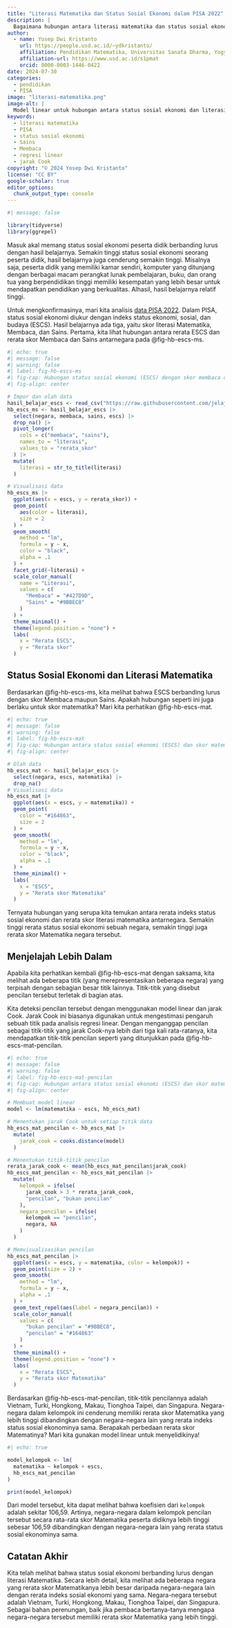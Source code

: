 ```yaml
---
title: "Literasi Matematika dan Status Sosial Ekonomi dalam PISA 2022"
description: |
  Bagaimana hubungan antara literasi matematika dan status sosial ekonomi berdasarkan data PISA 2022? Apakah hubungan tersebut sama untuk setiap negara atau ekonomi yang berpartisipasi dalam PISA 2022? Artikel ini menunjukkan beberapa negara yang memiliki rerata skor Matematika lebih tinggi dibandingkan dengan negara-negara lain yang rerata indeks status sosial ekonominya sama. Apa saja negara tersebut?
author:
  - name: Yosep Dwi Kristanto
    url: https://people.usd.ac.id/~ydkristanto/
    affiliation: Pendidikan Matematika, Universitas Sanata Dharma, Yogyakarta
    affiliation-url: https://www.usd.ac.id/s1pmat
    orcid: 0000-0003-1446-0422
date: 2024-07-30
categories:
  - pendidikan
  - PISA
image: "literasi-matematika.png"
image-alt: |
  Model linear untuk hubungan antara status sosial ekonomi dan literasi matematika antarnegara yang mengikuti PISA 2022. Modelnya digambarkan sebagai dua garis lurus yang kurang lebih sejajar.
keywords: 
  - literasi matematika
  - PISA
  - status sosial ekonomi
  - Sains
  - Membaca
  - regresi linear
  - jarak Cook
copyright: "© 2024 Yosep Dwi Kristanto"
license: "CC BY"
google-scholar: true
editor_options: 
  chunk_output_type: console
---
```


```r
#| message: false

library(tidyverse)
library(ggrepel)
```

Masuk akal memang status sosial ekonomi peserta didik berbanding lurus dengan hasil belajarnya. Semakin tinggi status sosial ekonomi seorang peserta didik, hasil belajarnya juga cenderung semakin tinggi. Misalnya saja, peserta didik yang memiliki kamar sendiri, komputer yang ditunjang dengan berbagai macam perangkat lunak pembelajaran, buku, dan orang tua yang berpendidikan tinggi memiliki kesempatan yang lebih besar untuk mendapatkan pendidikan yang berkualitas. Alhasil, hasil belajarnya relatif tinggi.

Untuk mengkonfirmasinya, mari kita analisis [data PISA 2022](https://www.oecd.org/en/publications/pisa-2022-results-volume-i_53f23881-en/full-report/component-25.html#annex-d1e17821-e6cec34019){.external target="_blank"}. Dalam PISA, status sosial ekonomi diukur dengan indeks status ekonomi, sosial, dan budaya (ESCS). Hasil belajarnya ada tiga, yaitu skor literasi Matematika, Membaca, dan Sains. Pertama, kita lihat hubungan antara rerata ESCS dan rerata skor Membaca dan Sains antarnegara pada @fig-hb-escs-ms.

```r
#| echo: true
#| message: false
#| warning: false
#| label: fig-hb-escs-ms
#| fig-cap: Hubungan status sosial ekonomi (ESCS) dengan skor membaca dan sains antarnegara.
#| fig-align: center

# Impor dan olah data
hasil_belajar_escs <- read_csv("https://raw.githubusercontent.com/jelajahstatid/jelajahstatid.github.io/main/pos/2024-07-literasi-matematika-sosial-budaya/data/hasil_belajar_escs_csv")
hb_escs_ms <- hasil_belajar_escs |> 
  select(negara, membaca, sains, escs) |> 
  drop_na() |> 
  pivot_longer(
    cols = c("membaca", "sains"),
    names_to = "literasi",
    values_to = "rerata_skor"
  ) |> 
  mutate(
    literasi = str_to_title(literasi)
  )

# Visualisasi data
hb_escs_ms |> 
  ggplot(aes(x = escs, y = rerata_skor)) + 
  geom_point(
    aes(color = literasi),
    size = 2
  ) + 
  geom_smooth(
    method = "lm",
    formula = y ~ x,
    color = "black",
    alpha = .1
  ) + 
  facet_grid(~literasi) + 
  scale_color_manual(
    name = "Literasi",
    values = c(
      "Membaca" = "#427D9D",
      "Sains" = "#9BBEC8"
    )
  ) + 
  theme_minimal() + 
  theme(legend.position = "none") + 
  labs(
    x = "Rerata ESCS",
    y = "Rerata skor"
  )

```

## Status Sosial Ekonomi dan Literasi Matematika

Berdasarkan @fig-hb-escs-ms, kita melihat bahwa ESCS berbanding lurus dengan skor Membaca maupun Sains. Apakah hubungan seperti ini juga berlaku untuk skor matematika? Mari kita perhatikan @fig-hb-escs-mat.

```r
#| echo: true
#| message: false
#| warning: false
#| label: fig-hb-escs-mat
#| fig-cap: Hubungan antara status sosial ekonomi (ESCS) dan skor matematika antarnegara.
#| fig-align: center

# Olah data
hb_escs_mat <- hasil_belajar_escs |> 
  select(negara, escs, matematika) |> 
  drop_na()
# Visualisasi data
hb_escs_mat |> 
  ggplot(aes(x = escs, y = matematika)) + 
  geom_point(
    color = "#164863",
    size = 2
  ) + 
  geom_smooth(
    method = "lm",
    formula = y ~ x,
    color = "black",
    alpha = .1
  ) + 
  theme_minimal() + 
  labs(
    x = "ESCS",
    y = "Rerata skor Matematika"
  )

```

Ternyata hubungan yang serupa kita temukan antara rerata indeks status sosial ekonomi dan rerata skor literasi matematika antarnegara. Semakin tinggi rerata status sosial ekonomi sebuah negara, semakin tinggi juga rerata skor Matematika negara tersebut.

## Menjelajah Lebih Dalam

Apabila kita perhatikan kembali @fig-hb-escs-mat dengan saksama, kita melihat ada beberapa titik (yang merepresentasikan beberapa negara) yang terpisah dengan sebagian besar titik lainnya. Titik-titik yang disebut pencilan tersebut terletak di bagian atas.

Kita deteksi pencilan tersebut dengan menggunakan model linear dan jarak Cook. Jarak Cook ini biasanya digunakan untuk mengestimasi pengaruh sebuah titik pada analisis regresi linear. Dengan menganggap pencilan sebagai titik-titik yang jarak Cook-nya lebih dari tiga kali rata-ratanya, kita mendapatkan titik-titik pencilan seperti yang ditunjukkan pada @fig-hb-escs-mat-pencilan.

```r
#| echo: true
#| message: false
#| warning: false
#| label: fig-hb-escs-mat-pencilan
#| fig-cap: Hubungan antara status sosial ekonomi (ESCS) dan skor matematika antarnegara.
#| fig-align: center

# Membuat model linear
model <- lm(matematika ~ escs, hb_escs_mat)

# Menentukan jarak Cook untuk setiap titik data
hb_escs_mat_pencilan <- hb_escs_mat |> 
  mutate(
    jarak_cook = cooks.distance(model)
  )

# Menentukan titik-titik pencilan
rerata_jarak_cook <- mean(hb_escs_mat_pencilan$jarak_cook)
hb_escs_mat_pencilan <- hb_escs_mat_pencilan |> 
  mutate(
    kelompok = ifelse(
      jarak_cook > 3 * rerata_jarak_cook,
      "pencilan", "bukan pencilan"
    ),
    negara_pencilan = ifelse(
      kelompok == "pencilan",
      negara, NA
    )
  )

# Memvisualisasikan pencilan
hb_escs_mat_pencilan |> 
  ggplot(aes(x = escs, y = matematika, color = kelompok)) + 
  geom_point(size = 2) + 
  geom_smooth(
    method = "lm",
    formula = y ~ x,
    alpha = .1
  ) + 
  geom_text_repel(aes(label = negara_pencilan)) + 
  scale_color_manual(
    values = c(
      "bukan pencilan" = "#9BBEC8",
      "pencilan" = "#164863"
    )
  ) + 
  theme_minimal() + 
  theme(legend.position = "none") + 
  labs(
    x = "Rerata ESCS",
    y = "Rerata skor Matematika"
  )

```

Berdasarkan @fig-hb-escs-mat-pencilan, titik-titik pencilannya adalah Vietnam, Turki, Hongkong, Makau, Tionghoa Taipei, dan Singapura. Negara-negara dalam kelompok ini cenderung memiliki rerata skor Matematika yang lebih tinggi dibandingkan dengan negara-negara lain yang rerata indeks status sosial ekonominya sama. Berapakah perbedaan rerata skor Matematinya? Mari kita gunakan model linear untuk menyelidikinya!

```r
#| echo: true

model_kelompok <- lm(
  matematika ~ kelompok + escs,
  hb_escs_mat_pencilan
)

print(model_kelompok)

```

Dari model tersebut, kita dapat melihat bahwa koefisien dari `kelompok` adalah sekitar 106,59. Artinya, negara-negara dalam kelompok pencilan tersebut secara rata-rata skor Matematika peserta didiknya lebih tinggi sebesar 106,59 dibandingkan dengan negara-negara lain yang rerata status sosial ekonominya sama.

## Catatan Akhir

Kita telah melihat bahwa status sosial ekonomi berbanding lurus dengan literasi Matematika. Secara lebih detail, kita melihat ada beberapa negara yang rerata skor Matematikanya lebih besar daripada negara-negara lain dengan rerata indeks sosial ekonomi yang sama. Negara-negara tersebut adalah Vietnam, Turki, Hongkong, Makau, Tionghoa Taipei, dan Singapura. Sebagai bahan perenungan, baik jika pembaca bertanya-tanya mengapa negara-negara tersebut memiliki rerata skor Matematika yang lebih tinggi.
